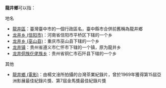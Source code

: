 '''龍井鄉'''可以指：

;地名
* [[龍井區|龍井區]]：臺灣臺中市的一個行政區名，臺中縣市合併前舊稱為龍井鄉
* [[龙井乡_(信阳市)|龙井乡 (信阳市)]]：河南省信阳市平桥区下辖的一个乡
* [[龙井乡_(巫山县)|龙井乡 (巫山县)]]：重庆市巫山县下辖的一个乡
* [[龙井镇|龙井镇]]：贵州省遵义市仁怀市下辖的一个镇，原为龍井乡
* [[龙井侗族仡佬族乡|龙井侗族仡佬族乡]]：贵州省铜仁市石阡县下辖的一个乡

;其他
* [[龍井鄉_(電影)|龍井鄉 (電影)]]：由楊文淦所拍攝的台灣茶業紀錄片，曾於1969年獲得第15屆亞洲影展最佳紀錄片獎、第7屆金馬獎最佳紀錄片獎

{{disambig|L龍井鄉|Cat=三字地名消歧義}}